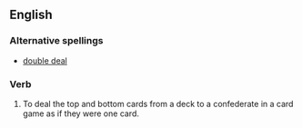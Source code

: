 ==English==
===Alternative spellings===
*[[double deal]]
===Verb===
{{en-verb|inf=to [[double]]-[[deal]]|double-deals|double-dealing|double-dealt}}
# To deal the top and bottom cards from a deck to a confederate in a card game as if they were one card.